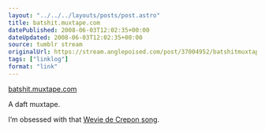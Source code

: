 ```yaml
---
layout: "../../../layouts/posts/post.astro"
title: batshit.muxtape.com
datePublished: 2008-06-03T12:02:35+00:00
dateUpdated: 2008-06-03T12:02:35+00:00
source: tumblr stream
originalUrl: https://stream.anglepoised.com/post/37004952/batshitmuxtapecom
tags: ["linklog"]
format: "link"
---
```


[batshit.muxtape.com][1]

A daft muxtape.

I&rsquo;m obsessed with that [Wevie de Crepon song][2].

[1]: http://batshit.muxtape.com/
[2]: https://www.youtube.com/watch?v=14g1oGDsMMY
